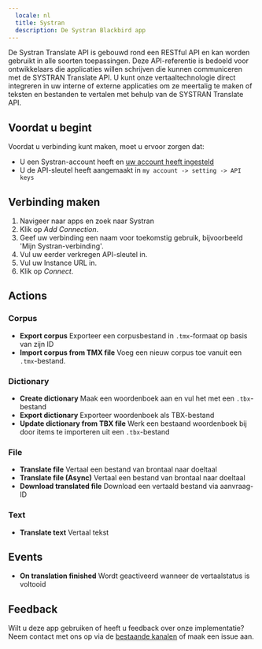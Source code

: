 ```yaml
---
  locale: nl
  title: Systran
  description: De Systran Blackbird app
---
```


<LinkCard title="View on Github" target="_blank" href="https://github.com/bb-io/Systran" icon="github" />

De Systran Translate API is gebouwd rond een RESTful API en kan worden gebruikt in alle soorten toepassingen.
Deze API-referentie is bedoeld voor ontwikkelaars die applicaties willen schrijven die kunnen communiceren met de SYSTRAN Translate API. 
U kunt onze vertaaltechnologie direct integreren in uw interne of externe applicaties om ze meertalig te maken of teksten en bestanden te vertalen met behulp van de SYSTRAN Translate API.

## Voordat u begint

Voordat u verbinding kunt maken, moet u ervoor zorgen dat:
- U een Systran-account heeft en [uw account heeft ingesteld](https://spns-dev-web.systran.us/en/authentication)
- U de API-sleutel heeft aangemaakt in `my account -> setting -> API keys`

## Verbinding maken
1. Navigeer naar apps en zoek naar Systran
2. Klik op _Add Connection_.
3. Geef uw verbinding een naam voor toekomstig gebruik, bijvoorbeeld 'Mijn Systran-verbinding'.
4. Vul uw eerder verkregen API-sleutel in.
5. Vul uw Instance URL in.
6. Klik op _Connect_.

## Actions

### Corpus

- **Export corpus** Exporteer een corpusbestand in `.tmx`-formaat op basis van zijn ID
- **Import corpus from TMX file** Voeg een nieuw corpus toe vanuit een `.tmx`-bestand.

### Dictionary

- **Create dictionary** Maak een woordenboek aan en vul het met een `.tbx`-bestand
- **Export dictionary** Exporteer woordenboek als TBX-bestand
- **Update dictionary from TBX file** Werk een bestaand woordenboek bij door items te importeren uit een `.tbx`-bestand

### File

- **Translate file** Vertaal een bestand van brontaal naar doeltaal
- **Translate file (Async)** Vertaal een bestand van brontaal naar doeltaal
- **Download translated file** Download een vertaald bestand via aanvraag-ID

### Text

- **Translate text** Vertaal tekst

## Events

- **On translation finished** Wordt geactiveerd wanneer de vertaalstatus is voltooid

## Feedback

Wilt u deze app gebruiken of heeft u feedback over onze implementatie? Neem contact met ons op via de [bestaande kanalen](https://www.blackbird.io/) of maak een issue aan.
